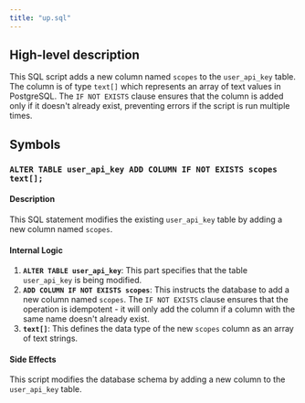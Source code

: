 ```yaml
---
title: "up.sql"
---
```


## High-level description
This SQL script adds a new column named `scopes` to the `user_api_key` table. The column is of type `text[]` which represents an array of text values in PostgreSQL. The `IF NOT EXISTS` clause ensures that the column is added only if it doesn't already exist, preventing errors if the script is run multiple times.

## Symbols

### `ALTER TABLE user_api_key ADD COLUMN IF NOT EXISTS scopes text[];`
#### Description
This SQL statement modifies the existing `user_api_key` table by adding a new column named `scopes`.

#### Internal Logic
1. **`ALTER TABLE user_api_key`**: This part specifies that the table `user_api_key` is being modified.
2. **`ADD COLUMN IF NOT EXISTS scopes`**: This instructs the database to add a new column named `scopes`. The `IF NOT EXISTS` clause ensures that the operation is idempotent - it will only add the column if a column with the same name doesn't already exist.
3. **`text[]`**: This defines the data type of the new `scopes` column as an array of text strings.

#### Side Effects
This script modifies the database schema by adding a new column to the `user_api_key` table. 
